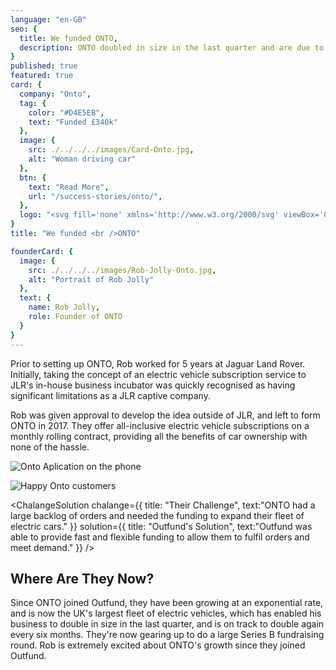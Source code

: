 ```yaml
---
language: "en-GB"
seo: {
  title: We funded ONTO,
  description: ONTO doubled in size in the last quarter and are due to double in size again this quarter
}
published: true
featured: true
card: {
  company: "Onto",
  tag: {
    color: "#D4E5EB",
    text: "Funded £340k"
  },
  image: {
    src: ./../../../images/Card-Onto.jpg,
    alt: "Woman driving car"
  },
  btn: {
    text: "Read More",
    url: "/success-stories/onto/",
  },
  logo: "<svg fill='none' xmlns='http://www.w3.org/2000/svg' viewBox='0 0 98 24'><path d='M26.352.646v22.396h6.755v-9.805l14.478 10.756V1.597h-6.757v9.608L26.352.646Z' fill='#fff'/><path fill-rule='evenodd' clip-rule='evenodd' d='M72.77 12.32c0-6.27 5.278-11.08 12.264-11.08 6.985 0 12.263 4.81 12.263 11.08 0 6.27-5.278 11.08-12.263 11.08-6.986 0-12.265-4.81-12.265-11.08Zm6.952-.001a5.311 5.311 0 1 0 10.623 0 5.31 5.31 0 0 0-5.311-5.312 5.31 5.31 0 0 0-5.312 5.312Z' fill='#fff'/><path d='M49.754 1.598h22.75V7.76h-7.898v15.281h-6.954V7.761h-7.898V1.598Z' fill='#fff'/><path fill-rule='evenodd' clip-rule='evenodd' d='M0 12.32C0 6.05 5.28 1.24 12.264 1.24c6.985 0 12.265 4.81 12.265 11.08 0 6.27-5.28 11.08-12.265 11.08S0 18.59 0 12.32Zm6.953-.001a5.311 5.311 0 1 0 10.623 0 5.31 5.31 0 0 0-5.312-5.312 5.31 5.31 0 0 0-5.311 5.312Z' fill='#fff'/></svg>"
}
title: "We funded <br />ONTO"

founderCard: {
  image: {
    src: ./../../../images/Rob-Jolly-Onto.jpg,
    alt: "Portrait of Rob Jolly"
  },
  text: {
    name: Rob Jolly,
    role: Founder of ONTO
  }
}
---
```


<Text>

Prior to setting up ONTO, Rob worked for 5 years at Jaguar Land Rover. Initially, taking the concept of an electric vehicle subscription service to JLR's in-house business incubator was quickly recognised as having significant limitations as a JLR captive company.

Rob was given approval to develop the idea outside of JLR, and left to form ONTO in 2017. They offer all-inclusive electric vehicle subscriptions on a monthly rolling contract, providing all the benefits of car ownership with none of the hassle.

</Text>

<PhotoStrip>

![Onto Aplication on the phone](./../../../images/sucess-stories/onto/phone.jpg)

![Happy Onto customers](./../../../images/sucess-stories/onto/onto-customers.jpg)

</PhotoStrip>

<ChalangeSolution 
  chalange={{
    title: "Their Challenge", 
    text:"ONTO had a large backlog of orders and needed the funding to expand their fleet of electric cars."
  }}
  solution={{
    title: "Outfund's Solution", 
    text:"Outfund was able to provide fast and flexible funding to allow them to fulfil orders and meet demand."
  }}
/>

<Quote text="We have doubled in size in the last quarter and are due to double in size again this quarter!" by="Rob Jolly" role="Founder of ONTO" />

## Where Are They Now?
Since ONTO joined Outfund, they have been growing at an exponential rate, and is now the UK's largest fleet of electric vehicles, which has enabled his business to double in size in the last quarter, and is on track to double again every six months. They're now gearing up to do a large Series B fundraising round. Rob is extremely excited about ONTO's growth since they joined Outfund.
